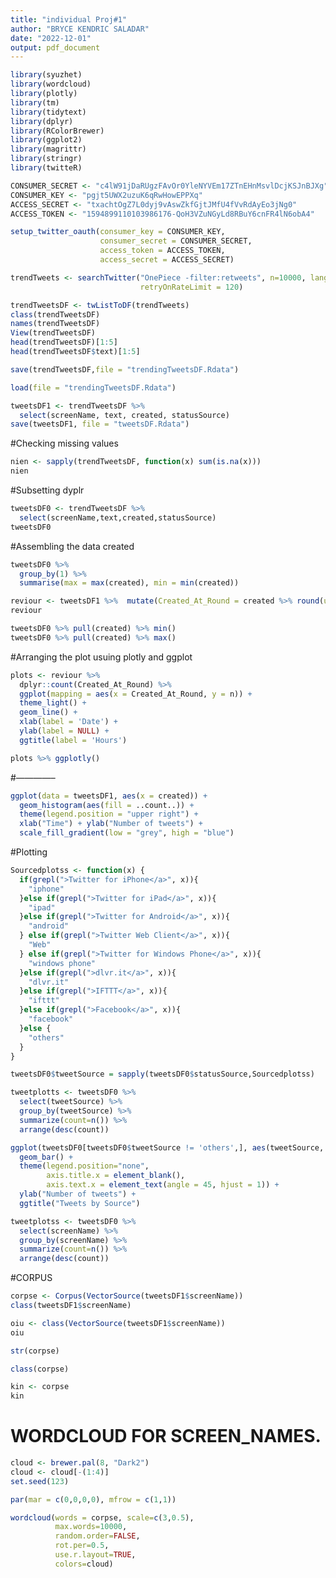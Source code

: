 ```yaml
---
title: "individual Proj#1"
author: "BRYCE KENDRIC SALADAR"
date: "2022-12-01"
output: pdf_document
---
```


```R
library(syuzhet)
library(wordcloud)
library(plotly)
library(tm)
library(tidytext)
library(dplyr)
library(RColorBrewer)
library(ggplot2)
library(magrittr)
library(stringr)
library(twitteR)
```

```R
CONSUMER_SECRET <- "c4lW91jDaRUgzFAvOr0YleNYVEm17ZTnEHnMsvlDcjKSJnBJXg"
CONSUMER_KEY <- "pgjt5UWX2uzuK6qRwHowEPPXq"
ACCESS_SECRET <- "txachtOgZ7L0dyj9vAswZkfGjtJMfU4fVvRdAyEo3jNg0"
ACCESS_TOKEN <- "1594899110103986176-QoH3VZuNGyLd8RBuY6cnFR4lN6obA4"

setup_twitter_oauth(consumer_key = CONSUMER_KEY,
                    consumer_secret = CONSUMER_SECRET,
                    access_token = ACCESS_TOKEN,
                    access_secret = ACCESS_SECRET)

trendTweets <- searchTwitter("OnePiece -filter:retweets", n=10000, lang="en", since="2022-11-22", until="2022-11-29",
                             retryOnRateLimit = 120)

trendTweetsDF <- twListToDF(trendTweets)
class(trendTweetsDF)
names(trendTweetsDF)
View(trendTweetsDF)
head(trendTweetsDF)[1:5]
head(trendTweetsDF$text)[1:5]

save(trendTweetsDF,file = "trendingTweetsDF.Rdata")

load(file = "trendingTweetsDF.Rdata")

tweetsDF1 <- trendTweetsDF %>%
  select(screenName, text, created, statusSource)
save(tweetsDF1, file = "tweetsDF.Rdata")
```
\hfill\break

#Checking missing values
```R
nien <- sapply(trendTweetsDF, function(x) sum(is.na(x)))
nien
```
#Subsetting dyplr
\hfill\break
```R
tweetsDF0 <- trendTweetsDF %>%
  select(screenName,text,created,statusSource)
tweetsDF0
```
\hfill\break
#Assembling the data created
```R
tweetsDF0 %>%  
  group_by(1) %>%  
  summarise(max = max(created), min = min(created))

reviour <- tweetsDF1 %>%  mutate(Created_At_Round = created %>% round(units = 'hours') %>% as.POSIXct())
reviour

tweetsDF0 %>% pull(created) %>% min() 
tweetsDF0 %>% pull(created) %>% max()
```
\hfill\break

#Arranging the plot usuing plotly and ggplot
\hfill\break
```R

plots <- reviour %>% 
  dplyr::count(Created_At_Round) %>% 
  ggplot(mapping = aes(x = Created_At_Round, y = n)) +
  theme_light() +
  geom_line() +
  xlab(label = 'Date') +
  ylab(label = NULL) +
  ggtitle(label = 'Hours')

plots %>% ggplotly()
```
#--------------
\hfill\break
```R

ggplot(data = tweetsDF1, aes(x = created)) +
  geom_histogram(aes(fill = ..count..)) +
  theme(legend.position = "upper right") +
  xlab("Time") + ylab("Number of tweets") + 
  scale_fill_gradient(low = "grey", high = "blue")
```
#Plotting
\hfill\break
```R
Sourcedplotss <- function(x) {
  if(grepl(">Twitter for iPhone</a>", x)){
    "iphone"
  }else if(grepl(">Twitter for iPad</a>", x)){
    "ipad"
  }else if(grepl(">Twitter for Android</a>", x)){
    "android"
  } else if(grepl(">Twitter Web Client</a>", x)){
    "Web"
  } else if(grepl(">Twitter for Windows Phone</a>", x)){
    "windows phone"
  }else if(grepl(">dlvr.it</a>", x)){
    "dlvr.it"
  }else if(grepl(">IFTTT</a>", x)){
    "ifttt"
  }else if(grepl(">Facebook</a>", x)){  
    "facebook"
  }else {
    "others"
  }
}
```
\hfill\break
```R
tweetsDF0$tweetSource = sapply(tweetsDF0$statusSource,Sourcedplotss)

tweetplotts <- tweetsDF0 %>% 
  select(tweetSource) %>%
  group_by(tweetSource) %>%
  summarize(count=n()) %>%
  arrange(desc(count)) 

ggplot(tweetsDF0[tweetsDF0$tweetSource != 'others',], aes(tweetSource, fill = tweetSource)) +
  geom_bar() +
  theme(legend.position="none",
        axis.title.x = element_blank(),
        axis.text.x = element_text(angle = 45, hjust = 1)) +
  ylab("Number of tweets") +
  ggtitle("Tweets by Source")

```
\hfill\break
```R

tweetplotss <- tweetsDF0 %>%
  select(screenName) %>%
  group_by(screenName) %>%
  summarize(count=n()) %>%
  arrange(desc(count)) 

```
\hfill\break

#CORPUS
\hfill\break
```R
corpse <- Corpus(VectorSource(tweetsDF1$screenName))  
class(tweetsDF1$screenName)

oiu <- class(VectorSource(tweetsDF1$screenName))
oiu

str(corpse)

class(corpse)

kin <- corpse
kin
```
\hfill\break
# WORDCLOUD FOR SCREEN_NAMES.
\hfill\break
```R
cloud <- brewer.pal(8, "Dark2")
cloud <- cloud[-(1:4)]
set.seed(123)

par(mar = c(0,0,0,0), mfrow = c(1,1))

wordcloud(words = corpse, scale=c(3,0.5),
          max.words=10000,
          random.order=FALSE,
          rot.per=0.5,
          use.r.layout=TRUE,
          colors=cloud)

```




